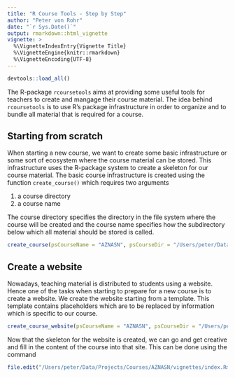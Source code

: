 ```yaml
---
title: "R Course Tools - Step by Step"
author: "Peter von Rohr"
date: "`r Sys.Date()`"
output: rmarkdown::html_vignette
vignette: >
  %\VignetteIndexEntry{Vignette Title}
  %\VignetteEngine{knitr::rmarkdown}
  %\VignetteEncoding{UTF-8}
---
```



```r
devtools::load_all()
```

The R-package `rcoursetools` aims at providing some useful tools for teachers to create and mangage their course material. The idea behind `rcoursetools` is to use R's package infrastructure in order to organize and to bundle all material that is required for a course.

## Starting from scratch
When starting a new course, we want to create some basic infrastructure or some sort of ecosystem where the course material can be stored. This infrastructure uses the R-package system to create a skeleton for our course material. The basic course infrastructure is created using the function 
`create_course()` which requires two arguments

1. a course directory
2. a course name

The course directory specifies the directory in the file system where the course will be created and the course name specifies how the subdirectory below which all material should be stored is called.

```r
create_course(psCourseName = "AZNASN", psCourseDir = "/Users/peter/Data/Projects/Courses", pbOverWrite = TRUE)
```

## Create a website
Nowadays, teaching material is distributed to students using a website. Hence one of the tasks when starting to prepare for a new course is to create a website. We create the website starting from a template. This template contains placeholders which are to be replaced by information which is specific to our course. 

```r
create_course_website(psCourseName = "AZNASN", psCourseDir = "/Users/peter/Data/Projects/Courses")
```

Now that the skeleton for the website is created, we can go and get creative and fill in the content of the course into that site. This can be done using the command

```r
file.edit("/Users/peter/Data/Projects/Courses/AZNASN/vignettes/index.Rmd")
```



